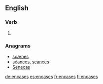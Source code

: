 ==English==

===Verb===
{{head|en|verb form}}

# {{en-third-person singular of|encase}}

===Anagrams===
* [[scænes#English|scænes]]
* [[séances#English|séances]], [[seances#English|seances]]
* [[Senecas#English|Senecas]]

[[de:encases]]
[[es:encases]]
[[fr:encases]]
[[fi:encases]]